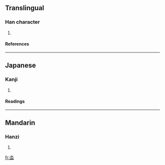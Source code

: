 ==Translingual==
===Han character===
{{Han char|rn=85|rad=水|as=05|sn=8|four=|canj=水月廿 (EBT)}}
# {{defn|Han|sort=水05}}
====References====
{{Han ref|kx=0619.090|dkj=17335|dj=1014.050|hdz=31576.090|uh=6CF4|ud=27892}}

----
==Japanese==
===Kanji===
{{ja-kanji|grade=|rs=水05}}
# {{defn|Japanese}} 
====Readings====
{{ja-readings|on=[[かん]] (kan)|kun=[[きよめる]] (kiyomeru)}}

----
==Mandarin==
===Hanzi===
{{cmn-hanzi|pin=[[guàn]] ([[guan4]])|wg=kuan<sup>4</sup>}}
# {{defn|Mandarin}}

[[fr:泴]]